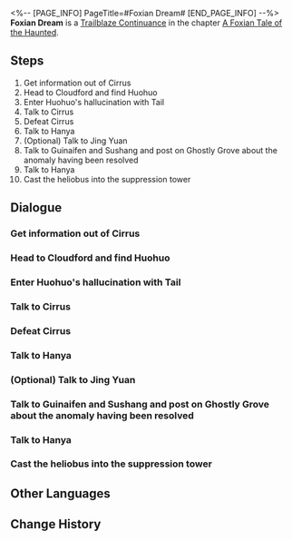 <%-- [PAGE_INFO]
PageTitle=#Foxian Dream#
[END_PAGE_INFO] --%>
{{Stub|Dialogue, characters, and location(s)}}
{{Mission Infobox
|id            = 8015104
|title         = 
|image         = Mission Foxian Dream.png
|type          = Continuance
|event_name    = 
|chapter       = A Foxian Tale of the Haunted
|requirements  = [[Trailblaze Continuance]] ''[[Fyxestroll Gathering (IV)]]'' completed
|summary       = After Huohuo retrieves Tail, Cirrus's long-awaited confrontation takes place, and the Ten-Lords Commission ultimately seals Cirrus.<br />You hope that Huohuo will realize her qualification as a Judge, independent of her power but solely determined by her resolve.
|characters    = <!--characters that appear in this mission-->
|startLocation = <!--location as it intially appears on the mission screen-->
|world         = <!--i.e. Penacony-->
|area          = <!--i.e. A Child's Dream-->
|prev          = 
|next          = 
|exp           = 600
|credits       = 60000
|stellarJade   = 
|other         = {{Card List|Traveler's Guide*6;Refined Aether*5|delim=;}}
}}
'''Foxian Dream''' is a [[Trailblaze Continuance]] in the chapter [[A Foxian Tale of the Haunted]].

==Steps==
# Get information out of Cirrus
# Head to Cloudford and find Huohuo
# Enter Huohuo's hallucination with Tail
# Talk to Cirrus
# Defeat Cirrus
# Talk to Hanya
# (Optional) Talk to Jing Yuan
# Talk to Guinaifen and Sushang and post on Ghostly Grove about the anomaly having been resolved
# Talk to Hanya
# Cast the heliobus into the suppression tower

<!--
==Gameplay Notes==

--><!--
==Trial Character==

-->
==Dialogue==
{{Stub Dialogue}}
{{Dialogue Start}}
:{{tx}}
{{Dialogue End}}

===Get information out of Cirrus===
{{Mission Description|type=continuance|location=<!--to be added-->|update|Faced with the sudden incident, Madam Hanya goes through Huohuo's potential whereabouts with your group. You discover the seemingly "docile" Cirrus may hold a vital clue about Tail and has used it as bait to ensnare Huohuo.<br />While you are not entirely certain, confronting the cunning heliobus seems to be the best course of action.}}
{{Dialogue Start}}
:{{tx}}
{{Dialogue End}}

===Head to Cloudford and find Huohuo===
{{Mission Description|type=continuance|location=<!--to be added-->|update|With surprising candor, Cirrus confesses to its deeds and reveals crucial information about Huohuo's whereabouts, even sparing you from a fight.<br />Although this raises suspicions, the top priority remains rescuing Huohuo.}}
{{Dialogue Start}}
:{{tx}}
{{Dialogue End}}

===Enter Huohuo's hallucination with Tail===
{{Mission Description|type=continuance|location=<!--to be added-->|update|The heliobus has sealed Huohuo's five senses, rendering the "Harmonic Chime" ineffective. Thankfully, Tail appears at this time. "Using a heliobus to exorcise another heliobus" sure is a new way of exorcism.<br />It is time to let Mr. Tail break into the illusion.}}
{{Dialogue Start}}
:{{tx}}
{{Dialogue End}}

===Talk to Cirrus===
{{Mission Description|type=continuance|location=<!--to be added-->|update|Cirrus, having distracted the attention of everyone, gathered its power once again while the judges were absent from Fyxestroll Garden. Evidently, its plans failed once more.<br />Talk to Cirrus and find out what it is planning.}}
{{Dialogue Start}}
:{{tx}}
{{Dialogue End}}

===Defeat Cirrus===
{{Mission Description|type=continuance|location=<!--to be added-->|update|Cirrus, having distracted the attention of everyone, gathered its power once again while the judges were absent from Fyxestroll Garden. Evidently, its plans failed once more.<br />Cirrus perceives this part of its plan as a step to force Jing Yuan into a fight.}}
{{Dialogue Start}}
:{{tx}}
{{Dialogue End}}

===Talk to Hanya===
{{Mission Description|type=continuance|location=<!--to be added-->|update|With General Jing Yuan's assistance, you have protected Luofu from the hidden peril that few are aware of. The ghost-hunting squad contributed quite a lot to it. Ask Madam Hanya about her thoughts on this matter.}}
{{Dialogue Start}}
:{{tx}}
{{Dialogue End}}

===(Optional) Talk to Jing Yuan===
{{Mission Description|type=continuance|location=<!--to be added-->|update|With General Jing Yuan's assistance, you have protected Luofu from the hidden peril that few are aware of. The ghost-hunting squad contributed quite a lot to it. Ask Madam Hanya about her thoughts on this matter.}}
{{Dialogue Start}}
:{{tx}}
{{Dialogue End}}

===Talk to Guinaifen and Sushang and post on Ghostly Grove about the anomaly having been resolved===
{{Mission Description|type=continuance|location=<!--to be added-->|update|After successfully exorcising the heliobus in Huohuo, your next task is to publicize this victory on Ghostly Grove. However, you must minimize the public's perception of how dangerous the incident was to prevent panic, while also trying to stand out online to showcase the ghost-hunting squad's triumph. The task of writing a social media post is not any less challenging than exorcising the heliobus!}}
{{Dialogue Start}}
:{{tx}}
{{Dialogue End}}

===Talk to Hanya===
{{Mission Description|type=continuance|location=<!--to be added-->|update|As of now, the "Heliobi Escape Incident Special Task Force Under the Ten-Lords Commission's Jurisdiction" has finished its duty. Go and ask Madam Hanya for her decision on the future of the ghost-hunting squad.}}
{{Dialogue Start}}
:{{tx}}
{{Dialogue End}}

===Cast the heliobus into the suppression tower===
{{Mission Description|type=continuance|location=<!--to be added-->|update|The only good heliobus is a captured heliobus. The only place they should go is the Suppression Towers in Fyxestroll Garden.<br />However, let's not forget that the heliobus possessing Huohuo's consciousness is still inside the Lunaumbra Gourd.}}
{{Dialogue Start}}
:{{tx}}
{{Dialogue End}}

==Other Languages==
{{Other Languages
|en   = Foxian Dream
|zhs  = 狐梦
|zht  = 狐夢
|ja   = 狐の夢
|ko   = 호몽(狐夢)
|es   = Sueño raposiano
|fr   = Rêve foxien
|ru   = Сон лисы
|th   = ความฝันของมนุษย์จิ้งจอก
|vi   = Giấc Mộng Hồ Ly
|de   = Wovon träumen Füchse
|id   = Mimpi Foxian
|pt   = Sonho Vulpe
}}

==Change History==
{{Change History|1.5}}

